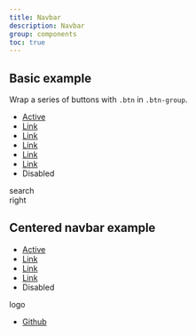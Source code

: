 ```yaml
---
title: Navbar
description: Navbar
group: components
toc: true
---
```



## Basic example

Wrap a series of buttons with `.btn` in `.btn-group`.

<Snippet lang="html">
  <nav class="navbar">
    <div class="left">
        <ul class="nav horizontal">
            <li class="item">
              <a class="link active" aria-current="page" href="#">Active</a>
            </li>
            <li class="item">
              <a class="link" href="#">Link</a>
            </li>
            <li class="item">
              <a class="link" href="#">Link</a>
            </li>
            <li class="item">
              <a class="link" href="#">Link</a>
            </li>
            <li class="item">
              <a class="link" href="#">Link</a>
            </li>
            <li class="item">
              <a class="link" href="#">Link</a>
            </li>
            <li class="item">
              <a class="link disabled" aria-disabled="true">Disabled</a>
            </li>
        </ul>
    </div>
    <div class="center">
        search
    </div>
    <div class="right">
        right
    </div>
  </nav>
</Snippet>

## Centered navbar example


<Snippet lang="html">
  <nav class="navbar" style="--xii-navbar-grid-template-columns: 1fr 100px 1fr">
    <div class="left">
        <ul class="nav horizontal">
            <li class="item">
              <a class="link active" aria-current="page" href="#">Active</a>
            </li>
            <li class="item">
              <a class="link" href="#">Link</a>
            </li>
            <li class="item">
              <a class="link" href="#">Link</a>
            </li>
            <li class="item">
              <a class="link" href="#">Link</a>
            </li>
            <li class="item">
              <a class="link disabled" aria-disabled="true">Disabled</a>
            </li>
        </ul>
    </div>
    <div class="center">
        logo
    </div>
    <div class="right">
        <ul class="nav horizontal">
          <li class="item">
            <a class="item" href="#">Github</a>
          </li>
        </ul>
    </div>
  </nav>
</Snippet>

